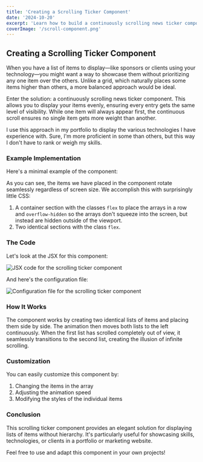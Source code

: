 ```yaml
---
title: 'Creating a Scrolling Ticker Component'
date: '2024-10-20'
excerpt: 'Learn how to build a continuously scrolling news ticker component for your Next.js application.'
coverImage: '/scroll-component.png'
---
```



## Creating a Scrolling Ticker Component

When you have a list of items to display—like sponsors or clients using your technology—you might want a way to showcase them without prioritizing any one item over the others. Unlike a grid, which naturally places some items higher than others, a more balanced approach would be ideal.

Enter the solution: a continuously scrolling news ticker component. This allows you to display your items evenly, ensuring every entry gets the same level of visibility. While one item will always appear first, the continuous scroll ensures no single item gets more weight than another.

I use this approach in my portfolio to display the various technologies I have experience with. Sure, I'm more proficient in some than others, but this way I don't have to rank or weigh my skills.

### Example Implementation

Here's a minimal example of the component:

<Scroll />

As you can see, the items we have placed in the component rotate seamlessly regardless of screen size. We accomplish this with surprisingly little CSS:

1. A container section with the classes `flex` to place the arrays in a row and `overflow-hidden` so the arrays don't squeeze into the screen, but instead are hidden outside of the viewport.
2. Two identical sections with the class `flex`.

### The Code

Let's look at the JSX for this component:

<Image
  src="/scroll-component.png"
  alt="JSX code for the scrolling ticker component"
  height={420}
  width={820}
  className="mx-auto flex justify-center rounded-lg"
/>

And here's the configuration file:

<Image
  src="/scroll-config.png"
  alt="Configuration file for the scrolling ticker component"
  height={420}
  width={820}
  className="mx-auto flex justify-center rounded-lg"
/>

### How It Works

The component works by creating two identical lists of items and placing them side by side. The animation then moves both lists to the left continuously. When the first list has scrolled completely out of view, it seamlessly transitions to the second list, creating the illusion of infinite scrolling.

### Customization

You can easily customize this component by:

1. Changing the items in the array
2. Adjusting the animation speed
3. Modifying the styles of the individual items

### Conclusion

This scrolling ticker component provides an elegant solution for displaying lists of items without hierarchy. It's particularly useful for showcasing skills, technologies, or clients in a portfolio or marketing website.

Feel free to use and adapt this component in your own projects!

